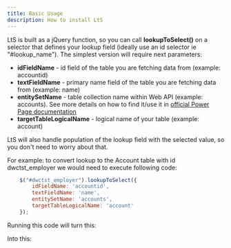 ```yaml
---
title: Basic Usage
description: How to install LtS
---
```



LtS is built as a jQuery function, so you can call **lookupToSelect()** on a selector that defines your lookup field (ideally use an id selector ie "#lookup_name"). The simplest version will require next parameters:
* **idFieldName** - id field of the table you are fetching data from (example: accountid)
* **textFieldName** - primary name field of the table you are fetching data from (example: name)
* **entitySetName** - table collection name within Web API (example: accounts). See more details on how to find it/use it in [official Power Page documentation](https://learn.microsoft.com/en-us/power-pages/configure/web-api-overview#using-entitysetname)
* **targetTableLogicalName** - logical name of your table (example: account)

LtS will also handle population of the lookup field with the selected value, so you don't need to worry about that.

For example: to convert lookup to the Account table with id dwctst_employer we would need to execute following code:

```javascript
    $("#dwctst_employer").lookupToSelect({
        idFieldName: 'accountid',
        textFieldName: 'name',
        entitySetName: 'accounts',
        targetTableLogicalName: 'account'
    });
```

Running this code will turn this:

<PowerPagesLookupSample label="Employer"/>

Into this:

<Select2Sample label="Employer"/>
